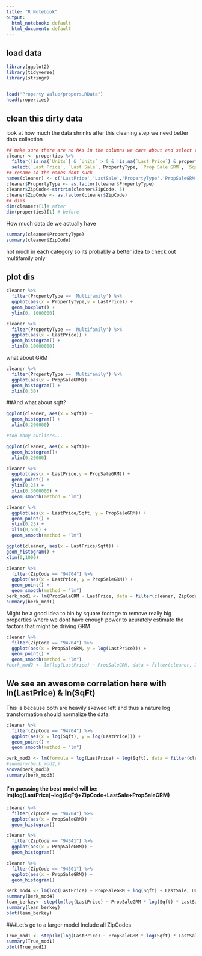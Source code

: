 ```yaml
---
title: "R Notebook"
output:
  html_notebook: default
  html_document: default
---
```

## load data 
```r
library(ggplot2)
library(tidyverse)
library(stringr)


load("Property Value/propers.RData")
head(properties)
```
## clean this dirty data 
look at how much the data shrinks after this cleaning step
we need better data collection
```r
## make sure there are no NAs in the columns we care about and select the columns we want 
cleaner <- properties %>% 
  filter(!is.na(`Units`) & `Units` > 0 & !is.na(`Last Price`) & properties$`Square Footage` > 0 & !is.na(properties$`Last Sale`) & !is.na(properties$PropertyType) & !is.na(properties$`Prop Sale GRM`) & !is.na(properties$`Zip Code`) & !is.na(properties$`Square Footage`) & properties$`Prop Sale GRM` > 0) %>% 
  select(`Last Price`, `Last Sale`, PropertyType, `Prop Sale GRM`, `Square Footage`, `Zip Code`, `Units`)
## rename so the names dont suck
names(cleaner) <- c('LastPrice','LastSale','PropertyType','PropSaleGRM', 'Sqft', 'ZipCode', 'Units')
cleaner$PropertyType <- as.factor(cleaner$PropertyType)
cleaner$ZipCode<-strtrim(cleaner$ZipCode, 5)
cleaner$ZipCode <- as.factor(cleaner$ZipCode)
## dims
dim(cleaner)[1]# after
dim(properties)[1] # before
```
How much data de we actually have 
```r
summary(cleaner$PropertyType)
summary(cleaner$ZipCode)
```
not much in each category 
so its probably a better idea to check out multifamily only



## plot dis 
```r
cleaner %>% 
  filter(PropertyType == 'Multifamily') %>% 
  ggplot(aes(x = PropertyType,y = LastPrice)) + 
  geom_boxplot() + 
  ylim(0, 1000000)

cleaner %>% 
  filter(PropertyType == 'Multifamily') %>% 
  ggplot(aes(x = LastPrice)) + 
  geom_histogram() + 
  xlim(0,10000000)
```
what about GRM
```r
cleaner %>% 
  filter(PropertyType == 'Multifamily') %>% 
  ggplot(aes(x = PropSaleGRM)) + 
  geom_histogram() +
  xlim(0,30)
```


##And what about sqft?
```r
ggplot(cleaner, aes(x = Sqft)) +
  geom_histogram() +
  xlim(0,200000)

#too many outliers...
```
```r
ggplot(cleaner, aes(x = Sqft))+
  geom_histogram()+
  xlim(0,20000)
```
```r
cleaner %>% 
  ggplot(aes(x = LastPrice,y = PropSaleGRM)) + 
  geom_point() + 
  ylim(0,25) + 
  xlim(0,3000000) + 
  geom_smooth(method = "lm")
```
```r
cleaner %>% 
  ggplot(aes(x = LastPrice/Sqft, y = PropSaleGRM)) + 
  geom_point() + 
  ylim(0,25) + 
  xlim(0,500) + 
  geom_smooth(method = "lm")
```
```r
ggplot(cleaner, aes(x = LastPrice/Sqft)) +
geom_histogram() +
xlim(0,1000)

```


```r
cleaner %>% 
  filter(ZipCode == "94704") %>% 
  ggplot(aes(x = LastPrice, y = PropSaleGRM)) + 
  geom_point() + 
  geom_smooth(method = "lm")
berk_mod1 <- lm(PropSaleGRM ~ LastPrice, data = filter(cleaner, ZipCode == "94704"))
summary(berk_mod1)
```
Might be a good idea to bin by square footage to remove really big properties where we dont have enough power to acurately estimate the factors that might be driving GRM

```r
cleaner %>%
  filter(ZipCode == "94704") %>% 
  ggplot(aes(x = PropSaleGRM, y = log(LastPrice))) +
  geom_point() +
  geom_smooth(method = "lm")
#berk_mod2 <- lm(log(LastPrice) ~ PropSaleGRM, data = filter(cleaner, ZipCode == "97404"))
```


## We see an awesome correlation here with ln(LastPrice) & ln(SqFt)
This is because both are heavily skewed left and thus a nature log transformation should normalize the data.
```r
cleaner %>%
  filter(ZipCode == "94704") %>% 
  ggplot(aes(x = log(Sqft), y = log(LastPrice))) +
  geom_point() +
  geom_smooth(method = "lm")
```

```r
berk_mod3 <- lm(formula = log(LastPrice) ~ log(Sqft), data = filter(cleaner, ZipCode == "94704"))
#summary(berk_mod2,)
anova(berk_mod3)
summary(berk_mod3)
```

#### I'm guessing the best model will be: lm(log(LastPrice)~log(SqFt)+ZipCode+LastSale+PropSaleGRM)

```r
cleaner %>%
  filter(ZipCode == "94704") %>%
  ggplot(aes(x = PropSaleGRM)) +
  geom_histogram() 
```

```r
cleaner %>% 
  filter(ZipCode == "94541") %>% 
  ggplot(aes(x = PropSaleGRM)) +
  geom_histogram()
```

```r
cleaner %>% 
  filter(ZipCode == "94501") %>% 
  ggplot(aes(x = PropSaleGRM)) +
  geom_histogram()
```

```r
Berk_mod4 <- lm(log(LastPrice) ~ PropSaleGRM + log(Sqft) + LastSale, Units, data = filter(cleaner,ZipCode == "94704")) 
summary(Berk_mod4)
lean_berkey<- step(lm(log(LastPrice) ~ PropSaleGRM * log(Sqft) * LastSale * Units, data = filter(cleaner, ZipCode == "94704")), direction = "both")
summary(lean_berkey)
plot(lean_berkey)
```

###Let's go to a larger model
Include all ZipCodes

```r
True_mod1 <- step(lm(log(LastPrice) ~ PropSaleGRM * log(Sqft) * LastSale * Units * ZipCode, data = cleaner), direction = "both")
summary(True_mod1)
plot(True_mod1)
```

